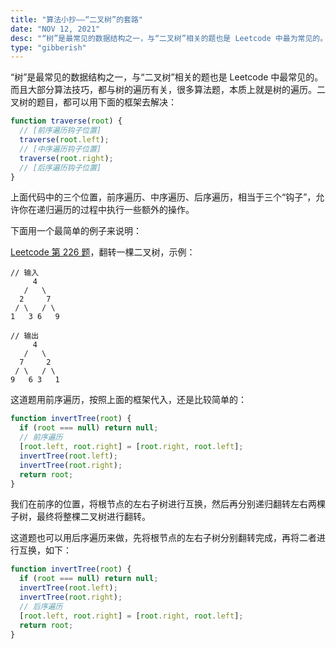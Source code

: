 ```yaml
---
title: "算法小抄——“二叉树”的套路"
date: "NOV 12, 2021"
desc: "“树”是最常见的数据结构之一，与“二叉树”相关的题也是 Leetcode 中最为常见的。而且大部分算法技巧，都与树的遍历有关，很多算法题，本质上就是树的遍历。二叉树的题目，都可以用框架去解决。"
type: "gibberish"
---
```


“树”是最常见的数据结构之一，与“二叉树”相关的题也是 Leetcode 中最常见的。而且大部分算法技巧，都与树的遍历有关，很多算法题，本质上就是树的遍历。二叉树的题目，都可以用下面的框架去解决：

```js
function traverse(root) {
  // [前序遍历钩子位置]
  traverse(root.left);
  // [中序遍历钩子位置]
  traverse(root.right);
  // [后序遍历钩子位置]
}
```

上面代码中的三个位置，前序遍历、中序遍历、后序遍历，相当于三个“钩子”，允许你在递归遍历的过程中执行一些额外的操作。

下面用一个最简单的例子来说明：

[Leetcode 第 226 题](https://leetcode.cn/problems/invert-binary-tree/)，翻转一棵二叉树，示例：

```
// 输入
     4
   /   \
  2     7
 / \   / \
1   3 6   9

// 输出
     4
   /   \
  7     2
 / \   / \
9   6 3   1
```

这道题用前序遍历，按照上面的框架代入，还是比较简单的：

```js
function invertTree(root) {
  if (root === null) return null;
  // 前序遍历
  [root.left, root.right] = [root.right, root.left];
  invertTree(root.left);
  invertTree(root.right);
  return root;
}
```

我们在前序的位置，将根节点的左右子树进行互换，然后再分别递归翻转左右两棵子树，最终将整棵二叉树进行翻转。

这道题也可以用后序遍历来做，先将根节点的左右子树分别翻转完成，再将二者进行互换，如下：

```js
function invertTree(root) {
  if (root === null) return null;
  invertTree(root.left);
  invertTree(root.right);
  // 后序遍历
  [root.left, root.right] = [root.right, root.left];
  return root;
}
```
